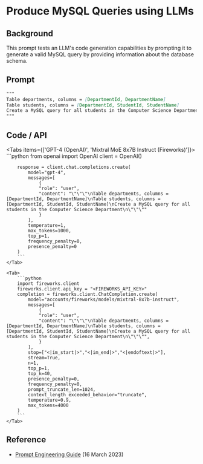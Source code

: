 # Produce MySQL Queries using LLMs


## Background
This prompt tests an LLM's code generation capabilities by prompting it to generate a valid MySQL query by providing information about the database schema.

## Prompt
```markdown
"""
Table departments, columns = [DepartmentId, DepartmentName]
Table students, columns = [DepartmentId, StudentId, StudentName]
Create a MySQL query for all students in the Computer Science Department
"""
```

## Code / API

<Tabs items={['GPT-4 (OpenAI)', 'Mixtral MoE 8x7B Instruct (Fireworks)']}>
    <Tab>
        ```python
        from openai import OpenAI
        client = OpenAI()

        response = client.chat.completions.create(
            model="gpt-4",
            messages=[
                {
                "role": "user",
                "content": "\"\"\"\nTable departments, columns = [DepartmentId, DepartmentName]\nTable students, columns = [DepartmentId, StudentId, StudentName]\nCreate a MySQL query for all students in the Computer Science Department\n\"\"\""
                }
            ],
            temperature=1,
            max_tokens=1000,
            top_p=1,
            frequency_penalty=0,
            presence_penalty=0
        )
        ```
    </Tab>

    <Tab>
        ```python
        import fireworks.client
        fireworks.client.api_key = "<FIREWORKS_API_KEY>"
        completion = fireworks.client.ChatCompletion.create(
            model="accounts/fireworks/models/mixtral-8x7b-instruct",
            messages=[
                {
                "role": "user",
                "content": "\"\"\"\nTable departments, columns = [DepartmentId, DepartmentName]\nTable students, columns = [DepartmentId, StudentId, StudentName]\nCreate a MySQL query for all students in the Computer Science Department\n\"\"\"",
                }
            ],
            stop=["<|im_start|>","<|im_end|>","<|endoftext|>"],
            stream=True,
            n=1,
            top_p=1,
            top_k=40,
            presence_penalty=0,
            frequency_penalty=0,
            prompt_truncate_len=1024,
            context_length_exceeded_behavior="truncate",
            temperature=0.9,
            max_tokens=4000
        )
        ```
    </Tab>
</Tabs>


## Reference
- [Prompt Engineering Guide](/introduction/examples#code-generation) (16 March 2023)